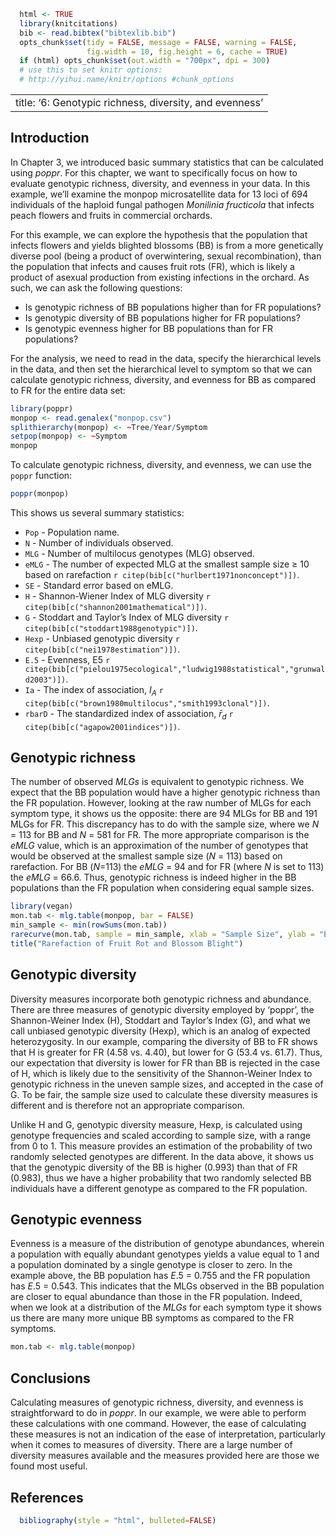 ```r
  html <- TRUE
  library(knitcitations)
  bib <- read.bibtex("bibtexlib.bib")
  opts_chunk$set(tidy = FALSE, message = FALSE, warning = FALSE, 
                 fig.width = 10, fig.height = 6, cache = TRUE)
  if (html) opts_chunk$set(out.width = "700px", dpi = 300)
  # use this to set knitr options: 
  # http://yihui.name/knitr/options #chunk_options
```

---
title: '6: Genotypic richness, diversity, and evenness'
---

Introduction
-----

In Chapter 3, we introduced basic summary statistics that can be calculated using *poppr*.  For this chapter, we want to specifically focus on how to evaluate genotypic richness, diversity, and evenness in your data.  In this example, we'll examine the monpop microsatellite data for 13 loci of 694 individuals of the haploid fungal pathogen *Monilinia fructicola* that infects peach flowers and fruits in commercial orchards. 

For this example, we can explore the hypothesis that the population that infects flowers and yields blighted blossoms (BB) is from a more genetically diverse pool (being a product of overwintering, sexual recombination), than the population that infects and causes fruit rots (FR), which is likely a product of asexual production from existing infections in the orchard. As such, we can ask the following questions:

* Is genotypic richness of BB populations higher than for FR populations?
* Is genotypic diversity of BB populations higher for FR populations?
* Is genotypic evenness higher for BB populations than for FR populations?

For the analysis, we need to read in the data, specify the hierarchical levels in the data, and then set the hierarchical level to symptom so that we can calculate genotypic richness, diversity, and evenness for BB as compared to FR for the entire data set:

```r
library(poppr)
monpop <- read.genalex("monpop.csv")
splithierarchy(monpop) <- ~Tree/Year/Symptom
setpop(monpop) <- ~Symptom
monpop
```

To calculate genotypic richness, diversity, and evenness, we can use the `poppr` function:

```r
poppr(monpop)
```

This shows us several summary statistics:

 - `Pop`  -  Population name.
 - `N` -  Number of individuals observed.
 - `MLG` - Number of multilocus genotypes (MLG) observed.
 - `eMLG` - The number of expected MLG at the smallest sample size ≥ 10 based on rarefaction `r citep(bib[c("hurlbert1971nonconcept")])`.
 - `SE` - Standard error based on eMLG.
 - `H` - Shannon-Wiener Index of MLG diversity `r citep(bib[c("shannon2001mathematical")])`.
 - `G` - Stoddart and Taylor’s Index of MLG diversity  `r citep(bib[c("stoddart1988genotypic")])`.
 - `Hexp` - Unbiased genotypic diversity `r citep(bib[c("nei1978estimation")])`.
 - `E.5` - Evenness, E5 `r citep(bib[c("pielou1975ecological","ludwig1988statistical","grunwald2003")])`.
 - `Ia` - The index of association, $I_A$ `r citep(bib[c("brown1980multilocus","smith1993clonal")])`.
 - `rbarD` - The standardized index of association, $\bar{r}_d$ `r citep(bib[c("agapow2001indices")])`.


Genotypic richness
-----

The number of observed $MLGs$ is equivalent to genotypic richness.  We expect that the BB population would have a higher genotypic richness than the FR population.  However, looking at the raw number of MLGs for each symptom type, it shows us the opposite:  there are 94 MLGs for BB and 191 MLGs for FR.  This discrepancy has to do with the sample size, where we $N$ = 113 for BB and $N$ = 581 for FR.  The more appropriate comparison is the $eMLG$ value, which is an approximation of the number of genotypes that would be observed at the smallest sample size ($N$ = 113) based on rarefaction.  For BB ($N$=113) the $eMLG$ = 94 and for FR (where $N$ is set to 113) the $eMLG$ = 66.6. Thus, genotypic richness is indeed higher in the BB populations than the FR population when considering equal sample sizes.

```r
library(vegan)
mon.tab <- mlg.table(monpop, bar = FALSE)
min_sample <- min(rowSums(mon.tab))
rarecurve(mon.tab, sample = min_sample, xlab = "Sample Size", ylab = "Expected MLGs")
title("Rarefaction of Fruit Rot and Blossom Blight")

```


Genotypic diversity
-----

Diversity measures incorporate both genotypic richness and abundance.  There are three measures of genotypic diversity employed by 'poppr', the Shannon-Weiner Index (H), Stoddart and Taylor's Index (G), and what we call unbiased genotypic diversity (Hexp), which is an analog of expected heterozygosity.  In our example, comparing the diversity of BB to FR shows that H is greater for FR (4.58 vs. 4.40), but lower for G (53.4 vs. 61.7).  Thus, our expectation that diversity is lower for FR than BB is rejected in the case of H, which is likely due to the sensitivity of the Shannon-Weiner Index to genotypic richness in the uneven sample sizes, and accepted in the case of G.  To be fair, the sample size used to calculate these diversity measures is different and is therefore not an appropriate comparison.  


Unlike H and G, genotypic diversity measure, Hexp, is calculated using genotype frequencies and scaled according to sample size, with a range from 0 to 1.  This measure provides an estimation of the probability of two randomly selected genotypes are different.  In the data above, it shows us that the genotypic diversity of the BB is higher (0.993) than that of FR (0.983), thus we have a higher probability that two randomly selected BB individuals have a different genotype as compared to the FR population.

Genotypic evenness
-----

Evenness is a measure of the distribution of genotype abundances, wherein a population with equally abundant genotypes yields a value equal to 1 and a population dominated by a single genotype is closer to zero.  In the example above, the BB population has $E.5$ = 0.755 and the FR population has $E.5$ = 0.543.  This indicates that the MLGs observed in the BB population are closer to equal abundance than those in the FR population.  Indeed, when we look at a distribution of the $MLGs$ for each symptom type it shows us there are many more unique BB symptoms as compared to the FR symptoms.

```r
mon.tab <- mlg.table(monpop)
```


Conclusions
-----

Calculating measures of genotypic richness, diversity, and evenness is straightforward to do in *poppr*.  In our example, we were able to perform these calculations with one command.  However, the ease of calculating these measures is not an indication of the ease of interpretation, particularly when it comes to measures of diversity.  There are a large number of diversity measures available and the measures provided here are those we found most useful.  

References
----------
```r
  bibliography(style = "html", bulleted=FALSE)
```
